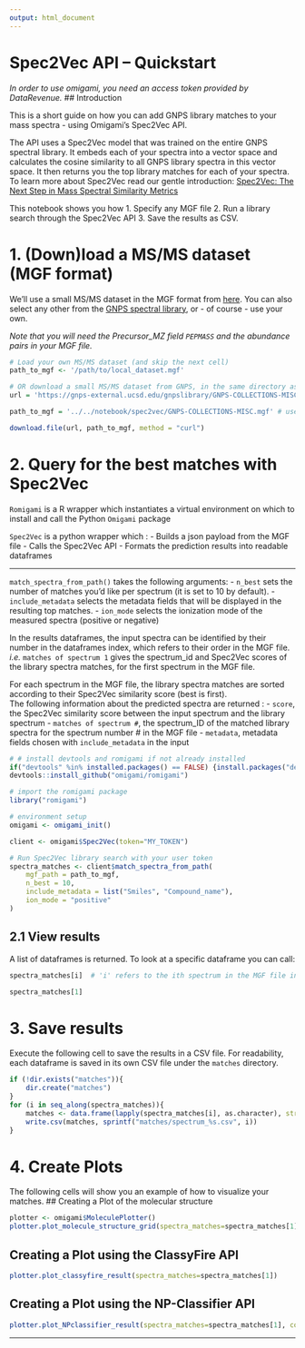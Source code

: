 ```yaml
---
output: html_document
---
```


# Spec2Vec API – Quickstart

*In order to use omigami, you need an access token provided by DataRevenue.*
## Introduction

This is a short guide on how you can add GNPS library matches to your mass spectra - using Omigami's Spec2Vec API.

The API uses a Spec2Vec model that was trained on the entire GNPS spectral library. It embeds each of your spectra into a vector space and calculates the cosine similarity to all GNPS library spectra in this vector space. It then returns you the top library matches for each of your spectra. To learn more about Spec2Vec read our gentle introduction: [Spec2Vec: The Next Step in Mass Spectral Similarity Metrics](https://www.datarevenue.com/en-blog/spec2vec-mass-spectral-similarity-metric)

This notebook shows you how 
1. Specify any MGF file
2. Run a library search through the Spec2Vec API
3. Save the results as CSV.

# 1. (Down)load a MS/MS dataset (MGF format)

We'll use a small MS/MS dataset in the MGF format from [here](https://gnps-external.ucsd.edu/gnpslibrary/GNPS-COLLECTIONS-MISC.mgf).
You can also select any other from the [GNPS spectral library](https://gnps-external.ucsd.edu/gnpslibrary), or - of course - use your own.

*Note that you will need the Precursor_MZ field `PEPMASS` and the abundance pairs in your MGF file.*

```r
# Load your own MS/MS dataset (and skip the next cell)
path_to_mgf <- '/path/to/local_dataset.mgf'
```

```r
# OR download a small MS/MS dataset from GNPS, in the same directory as this notebook
url = 'https://gnps-external.ucsd.edu/gnpslibrary/GNPS-COLLECTIONS-MISC.mgf'

path_to_mgf = '../../notebook/spec2vec/GNPS-COLLECTIONS-MISC.mgf' # use your prefered saving path here

download.file(url, path_to_mgf, method = "curl")
```

# 2. Query for the best matches with Spec2Vec

`Romigami` is a R wrapper which instantiates a virtual environment on which to install and call the Python `Omigami` package

`Spec2Vec` is a python wrapper which :
- Builds a json payload from the MGF file
- Calls the Spec2Vec API
- Formats the prediction results into readable dataframes

____
`match_spectra_from_path()` takes the following arguments:
- `n_best` sets the number of matches you'd like per spectrum (it is set to 10 by default).
- `include_metadata` selects the metadata fields that will be displayed in the resulting top matches.
- `ion_mode` selects the ionization mode of the measured spectra (positive or negative)

In the results dataframes, the input spectra can be identified by their number in the dataframes index, which refers to their order in the MGF file.  
*i.e.* `matches of spectrum 1` gives the spectrum_id and Spec2Vec scores of the library spectra matches, for the first spectrum in the MGF file.

For each spectrum in the MGF file, the library spectra matches are sorted according to their Spec2Vec similarity score (best is first).   
The following information about the predicted spectra are returned :
- `score`, the Spec2Vec similarity score between the input spectrum and the library spectrum
- `matches of spectrum #`, the spectrum_ID of the matched library spectra for the spectrum number # in the MGF file
- `metadata`, metadata fields chosen with `include_metadata` in the input

```r
# # install devtools and romigami if not already installed
if("devtools" %in% installed.packages() == FALSE) {install.packages("devtools")}
devtools::install_github("omigami/romigami")

# import the romigami package
library("romigami")
```

```r
# environment setup
omigami <- omigami_init()
```

```r
client <- omigami$Spec2Vec(token="MY_TOKEN")
```

```r
# Run Spec2Vec library search with your user token
spectra_matches <- client$match_spectra_from_path(
    mgf_path = path_to_mgf,
    n_best = 10,
    include_metadata = list("Smiles", "Compound_name"),
    ion_mode = "positive"
)
```

## 2.1 View results
A list of dataframes is returned. To look at a specific dataframe you can call:
```r
spectra_matches[i]  # 'i' refers to the ith spectrum in the MGF file input
```

```r
spectra_matches[1]
```

# 3. Save results

Execute the following cell to save the results in a CSV file. For readability, each dataframe is saved in its own CSV file under the `matches` directory.

```r
if (!dir.exists("matches")){
    dir.create("matches")
}
for (i in seq_along(spectra_matches)){
    matches <- data.frame(lapply(spectra_matches[i], as.character), stringsAsFactors=FALSE)
    write.csv(matches, sprintf("matches/spectrum_%s.csv", i))
}
```

# 4. Create Plots

The following cells will show you an example of how to visualize your matches.
## Creating a Plot of the molecular structure

```r
plotter <- omigami$MoleculePlotter()
plotter.plot_molecule_structure_grid(spectra_matches=spectra_matches[1], representation="smiles", draw_indices=1, molecule_image_size=list(200, 200), substructure_highlight=1)
```

## Creating a Plot using the ClassyFire API

```r
plotter.plot_classyfire_result(spectra_matches=spectra_matches[1])
```

## Creating a Plot using the NP-Classifier API

```r
plotter.plot_NPclassifier_result(spectra_matches=spectra_matches[1], color="orange")
```


___

